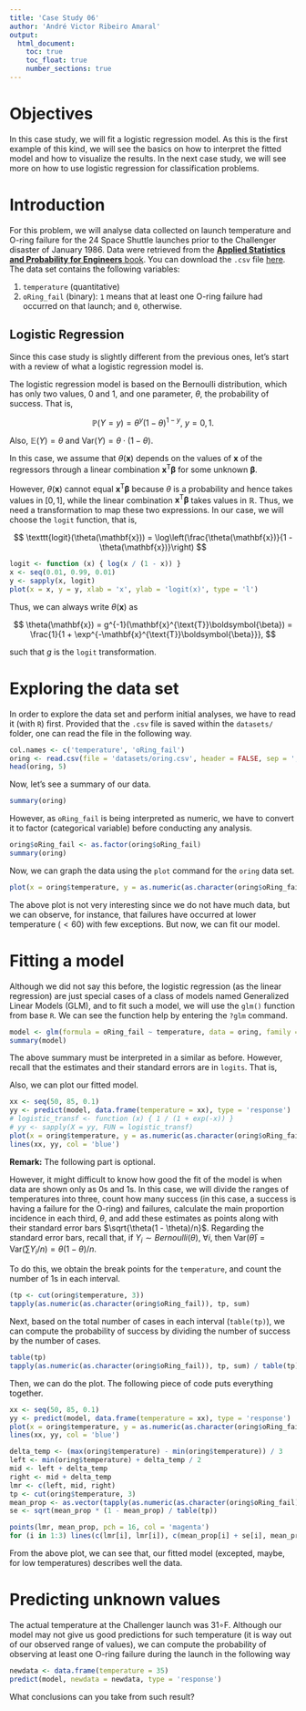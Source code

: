 ```yaml
---
title: 'Case Study 06'
author: 'André Victor Ribeiro Amaral'
output:
  html_document:
    toc: true
    toc_float: true
    number_sections: true
---
```


# Objectives {-}

In this case study, we will fit a logistic regression model. As this is the first example of this kind, we will see the basics on how to interpret the fitted model and how to visualize the results. In the next case study, we will see more on how to use logistic regression for classification problems.

# Introduction

For this problem, we will analyse data collected on launch temperature and O-ring failure for the 24 Space Shuttle launches prior to the Challenger disaster of January 1986. Data were retrieved from the [**Applied Statistics and Probability for Engineers** book](https://www.wiley.com/en-us/Applied+Statistics+and+Probability+for+Engineers%2C+7th+Edition-p-9781119400363). You can download the `.csv` file [here](./datasets/wire_bond.csv). The data set contains the following variables:

1. `temperature` (quantitative)
2. `oRing_fail` (binary): `1` means that at least one O-ring failure had occurred on that launch; and `0`, otherwise.

## Logistic Regression

Since this case study is slightly different from the previous ones, let's start with a review of what a logistic regression model is. 

The logistic regression model is based on the Bernoulli distribution, which has only two values, 0 and 1, and one parameter, $\theta$, the probability of success. That is,

$$
\mathbb{P}(Y = y) = \theta^{y} (1 - \theta)^{1 - y}, ~ y = 0, 1.
$$

Also, $\mathbb{E}(Y) = \theta$ and $\text{Var}(Y) = \theta \cdot (1 - \theta)$.

In this case, we assume that $\theta(\mathbf{x})$ depends on the values of $\mathbf{x}$ of the regressors through a linear combination $\mathbf{x}^{\text{T}}\boldsymbol{\beta}$ for some unknown $\boldsymbol{\beta}$.

However, $\theta(\mathbf{x})$ cannot equal  $\mathbf{x}^{\text{T}}\boldsymbol{\beta}$ because $\theta$ is a probability and hence takes values in $[0, 1]$, while the linear combination  $\mathbf{x}^{\text{T}}\boldsymbol{\beta}$ takes values in $\mathbb{R}$. Thus, we need a transformation to map these two expressions. In our case, we will choose the `logit` function, that is,

$$
\texttt{logit}(\theta(\mathbf{x})) = \log\left(\frac{\theta(\mathbf{x})}{1 - \theta(\mathbf{x})}\right)
$$

```r
logit <- function (x) { log(x / (1 - x)) }
x <- seq(0.01, 0.99, 0.01)
y <- sapply(x, logit)
plot(x = x, y = y, xlab = 'x', ylab = 'logit(x)', type = 'l')
```

Thus, we can always write $\theta(\mathbf{x})$ as

$$
\theta(\mathbf{x}) = g^{-1}(\mathbf{x}^{\text{T}}\boldsymbol{\beta}) = \frac{1}{1 + \exp^{-\mathbf{x}^{\text{T}}\boldsymbol{\beta}}},
$$

such that $g$ is the `logit` transformation.

# Exploring the data set

In order to explore the data set and perform initial analyses, we have to read it (with `R`) first. Provided that the `.csv` file is saved within the `datasets/` folder, one can read the file in the following way.

```r
col.names <- c('temperature', 'oRing_fail')
oring <- read.csv(file = 'datasets/oring.csv', header = FALSE, sep = ',', col.names = col.names)
head(oring, 5)
```

Now, let's see a summary of our data.

```r
summary(oring)
```

However, as `oRing_fail` is being interpreted as numeric, we have to convert it to factor (categorical variable) before conducting any analysis.

```r
oring$oRing_fail <- as.factor(oring$oRing_fail)
summary(oring)
```

Now, we can graph the data using the `plot` command for the `oring` data set.

```r
plot(x = oring$temperature, y = as.numeric(as.character(oring$oRing_fail)))
```

The above plot is not very interesting since we do not have much data, but we can observe, for instance, that failures have occurred at lower temperature ($< 60$) with few exceptions. But now, we can fit our model.

# Fitting a model

Although we did not say this before, the logistic regression (as the linear regression) are just special cases of a class of models named Generalized Linear Models (GLM), and to fit such a model, we will use the `glm()` function from base `R`. We can see the function help by entering the `?glm` command.

```r
model <- glm(formula = oRing_fail ~ temperature, data = oring, family = binomial(link = 'logit')) # with logit link function
summary(model)
```

The above summary must be interpreted in a similar as before. However, recall that the estimates and their standard errors are in `logits`. That is, 

\begin{align*}
\theta(\mathbf{x}) = \frac{1}{1 + \exp^{-(`r round(model$coefficients[1], 3)` `r round(model$coefficients[2], 3)`\texttt{temperature})}}.
\end{align*}

Also, we can plot our fitted model.

```r
xx <- seq(50, 85, 0.1)
yy <- predict(model, data.frame(temperature = xx), type = 'response') 
# logistic_transf <- function (x) { 1 / (1 + exp(-x)) }
# yy <- sapply(X = yy, FUN = logistic_transf)
plot(x = oring$temperature, y = as.numeric(as.character(oring$oRing_fail)), pch = 19, col = 'red')
lines(xx, yy, col = 'blue')
```

**Remark:** The following part is optional.

However, it might difficult to know how good the fit of the model is when data are shown only as 0s and 1s. In this case, we will divide the ranges of temperatures into three, count how many success (in this case, a success is having a failure for the O-ring) and failures, calculate the main proportion incidence in each third, $\theta$, and add these estimates as points along with their standard error bars $\sqrt{\theta(1 - \theta)/n}$. Regarding the standard error bars, recall that, if $Y_i \sim Bernoulli(\theta)$, $\forall i$, then $\text{Var}(\bar{\theta}) = \text{Var}(\sum Y_i / n) = \theta(1 - \theta)/n$.

To do this, we obtain the break points for the `temperature`, and count the number of 1s in each interval.
```r
(tp <- cut(oring$temperature, 3))
tapply(as.numeric(as.character(oring$oRing_fail)), tp, sum)
```

Next, based on the total number of cases in each interval (`table(tp)`), we can compute the probability of success by dividing the number of success by the number of cases.

```r
table(tp)
tapply(as.numeric(as.character(oring$oRing_fail)), tp, sum) / table(tp)
```

Then, we can do the plot. The following piece of code puts everything together.

```r
xx <- seq(50, 85, 0.1)
yy <- predict(model, data.frame(temperature = xx), type = 'response') 
plot(x = oring$temperature, y = as.numeric(as.character(oring$oRing_fail)), xlab = 'temperature', ylab = 'oRing_fail', pch = 19, col = 'red')
lines(xx, yy, col = 'blue')

delta_temp <- (max(oring$temperature) - min(oring$temperature)) / 3
left <- min(oring$temperature) + delta_temp / 2
mid <- left + delta_temp
right <- mid + delta_temp
lmr <- c(left, mid, right)
tp <- cut(oring$temperature, 3)
mean_prop <- as.vector(tapply(as.numeric(as.character(oring$oRing_fail)), tp, sum) / table(tp))
se <- sqrt(mean_prop * (1 - mean_prop) / table(tp))

points(lmr, mean_prop, pch = 16, col = 'magenta')
for (i in 1:3) lines(c(lmr[i], lmr[i]), c(mean_prop[i] + se[i], mean_prop[i] - se[i]), col = 'magenta')
```

From the above plot, we can see that, our fitted model (excepted, maybe, for low temperatures) describes well the data.

# Predicting unknown values

The actual temperature at the Challenger launch was 31∘F. Although our model may not give us good predictions for such temperature (it is way out of our observed range of values), we can compute the probability of observing at least one O-ring failure during the launch in the following way

```r
newdata <- data.frame(temperature = 35)
predict(model, newdata = newdata, type = 'response')
```

What conclusions can you take from such result?
